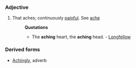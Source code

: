 ===Adjective===
#That aches; continuously [[painful]]. See [[ache]] 
#:'''Quotations'''
#:*The '''aching''' heart, the '''aching''' head. - [[Longfellow]]
===Derived forms===
*[[Achingly]], adverb